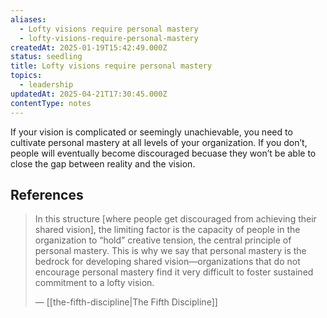 ```yaml
---
aliases:
  - Lofty visions require personal mastery
  - lofty-visions-require-personal-mastery
createdAt: 2025-01-19T15:42:49.000Z
status: seedling
title: Lofty visions require personal mastery
topics:
  - leadership
updatedAt: 2025-04-21T17:30:45.000Z
contentType: notes
---
```

If your vision is complicated or seemingly unachievable, you need to cultivate personal mastery at all levels of your organization. If you don’t, people will eventually become discouraged becuase they won’t be able to close the gap between reality and the vision.

## References

> In this structure [where people get discouraged from achieving their shared vision], the limiting factor is the capacity of people in the organization to “hold” creative tension, the central principle of personal mastery. This is why we say that personal mastery is the bedrock for developing shared vision—organizations that do not encourage personal mastery find it very difficult to foster sustained commitment to a lofty vision.
>
> — [[the-fifth-discipline|The Fifth Discipline]]
